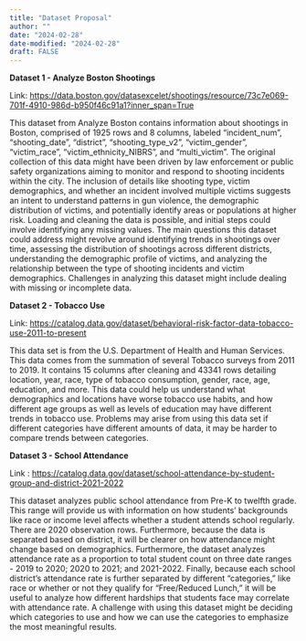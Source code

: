 ```yaml
---
title: "Dataset Proposal"
author: ""
date: "2024-02-28"
date-modified: "2024-02-28"
draft: FALSE
---
```


**Dataset 1 - Analyze Boston Shootings**

Link: <https://data.boston.gov/datasexcelet/shootings/resource/73c7e069-701f-4910-986d-b950f46c91a1?inner_span=True>

This dataset from Analyze Boston contains information about shootings in Boston, comprised of 1925 rows and 8 columns, labeled "incident_num", "shooting_date", "district", "shooting_type_v2", "victim_gender", "victim_race", "victim_ethnicity_NIBRS", and "multi_victim". The original collection of this data might have been driven by law enforcement or public safety organizations aiming to monitor and respond to shooting incidents within the city. The inclusion of details like shooting type, victim demographics, and whether an incident involved multiple victims suggests an intent to understand patterns in gun violence, the demographic distribution of victims, and potentially identify areas or populations at higher risk. Loading and cleaning the data is possible, and initial steps could involve identifying any missing values. The main questions this dataset could address might revolve around identifying trends in shootings over time, assessing the distribution of shootings across different districts, understanding the demographic profile of victims, and analyzing the relationship between the type of shooting incidents and victim demographics. Challenges in analyzing this dataset might include dealing with missing or incomplete data.

**Dataset 2 - Tobacco Use**

Link: <https://catalog.data.gov/dataset/behavioral-risk-factor-data-tobacco-use-2011-to-present>

This data set is from the U.S. Department of Health and Human Services. This data comes from the summation of several Tobacco surveys from 2011 to 2019. It contains 15 columns after cleaning and 43341 rows detailing location, year, race, type of tobacco consumption, gender, race, age, education, and more. This data could help us understand what demographics and locations have worse tobacco use habits, and how different age groups as well as levels of education may have different trends in tobacco use. Problems may arise from using this data set if different categories have different amounts of data, it may be harder to compare trends between categories.

**Dataset 3 - School Attendance**

Link : <https://catalog.data.gov/dataset/school-attendance-by-student-group-and-district-2021-2022>

This dataset analyzes public school attendance from Pre-K to twelfth grade. This range will provide us with information on how students’ backgrounds like race or income level affects whether a student attends school regularly. There are 2020 observation rows. Furthermore, because the data is separated based on district, it will be clearer on how attendance might change based on demographics. Furthermore, the dataset analyzes attendance rate as a proportion to total student count on three date ranges - 2019 to 2020; 2020 to 2021; and 2021-2022. Finally, because each school district’s attendance rate is further separated by different “categories,” like race or whether or not they qualify for “Free/Reduced Lunch,” it will be useful to analyze how different hardships that students face may correlate with attendance rate. A challenge with using this dataset might be deciding which categories to use and how we can use the categories to emphasize the most meaningful results.
